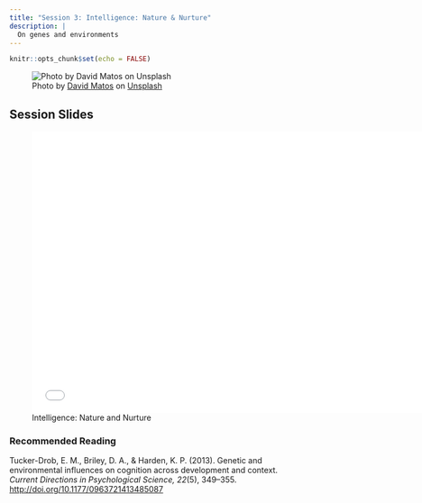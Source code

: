```yaml
---
title: "Session 3: Intelligence: Nature & Nurture"
description: |
  On genes and environments
---
```


```r
knitr::opts_chunk$set(echo = FALSE)
```

![<span>Photo by <a href="https://unsplash.com/@davidmatos?utm_source=unsplash&amp;utm_medium=referral&amp;utm_content=creditCopyText">David Matos</a> on <a href="https://unsplash.com/s/photos/brain?utm_source=unsplash&amp;utm_medium=referral&amp;utm_content=creditCopyText">Unsplash</a></span>](photos/david-matos-xtLIgpytpck-unsplash.jpg)

## Session Slides 

![Intelligence: Nature and Nurture](presentations/KPII_session3.pdf){width=700px height=500px}

### Recommended Reading

Tucker-Drob, E. M., Briley, D. A., & Harden, K. P. (2013). Genetic and environmental influences on cognition across development and context. *Current Directions in Psychological Science, 22*(5), 349–355. [http://doi.org/10.1177/0963721413485087](https://github.com/matarui/kogpsy/raw/main/docs/literature/TuckerDrob_2013_CDiPS.pdf)